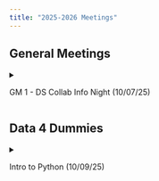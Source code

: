 ```yaml
---
title: "2025-2026 Meetings"
---
```


## General Meetings

<!--- GM #1 --->
<details>
  <summary> <p> GM 1 - DS Collab Info Night (10/07/25) </p> </summary>
  - Slides: <a href="../Files/GM_25_26/info_night.pdf" target="_blank">[info_night.pdf]</a> (Click to download) <br>
</details>


## Data 4 Dummies

<!--- Data 4 Dummies #1 --->
<details>
  <summary> <p> Intro to Python (10/09/25) </p> </summary>
  - Slides: <a href="../Files/Workshops_25_26/DUMMIES1/Data 4 Dummies #1_ Intro to Python + Data.pdf" target="_blank">[Click Here]</a> (Opens in a New Tab) <br>
  - Worksheet: <a href="../Files/Workshops_25_26/DUMMIES1/Intro to Python + Data.ipynb" download="IntroToPython.ipynb" target="_blank">[IntroToPython.ipynb]</a> (Click to download) <br>
  - Answer Key: <a href="../Files/Workshops_25_26/DUMMIES1/ANSWERS Intro to Python + Data.ipynb" download="IntroAnswers.ipynb"target="_blank">[IntroAnswers.ipynb]</a> (Click to download) <br>
</details>

<!--- Data 4 Dummies #2 --->
<!-- <details>
  <summary> <p> Data Analysis - Pandas & NumPy (10/22/25) </p> </summary>
  - Slides: <a href="../Files/Workshops_25_26/STATSRFUN1/Stats_R_Fun_1.pdf" target="_blank">[Click Here]</a> (Opens in a New Tab) <br>
  - Worksheet: <a href="../Files/Workshops_24_25/STATSRFUN1/Intro_to_Python_+_Data.ipynb" download="IntroToPython.ipynb" target="_blank">[IntroToPython.ipynb]</a> (Click to download) <br>
  - Answer Key: <a href="../Files/Workshops_24_25/STATSRFUN1/ANSWERS_Intro_to_Python_+_Data.ipynb" download="IntroAnswers.ipynb"target="_blank">[IntroAnswers.ipynb]</a> (Click to download) <br>
</details> -->



